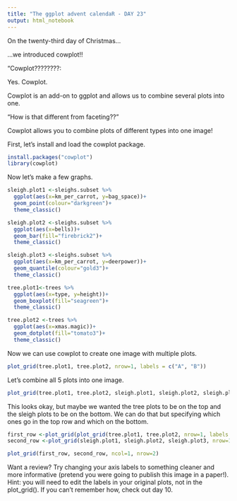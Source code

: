 ```yaml
---
title: "The ggplot advent calendaR - DAY 23"
output: html_notebook
---
```


On the twenty-third day of Christmas...

...we introduced cowplot!!

"Cowplot????????:

Yes. Cowplot.

Cowplot is an add-on to ggplot and allows us to combine several plots into one.

"How is that different from faceting??"

Cowplot allows you to combine plots of different types into one image!

First, let's install and load the cowplot package.
```r
install.packages("cowplot")
library(cowplot)
```

Now let's make a few graphs.
```r
sleigh.plot1 <-sleighs.subset %>%
  ggplot(aes(x=km_per_carrot, y=bag_space))+
  geom_point(colour="darkgreen")+
  theme_classic()

sleigh.plot2 <-sleighs.subset %>%
  ggplot(aes(x=bells))+
  geom_bar(fill="firebrick2")+
  theme_classic()

sleigh.plot3 <-sleighs.subset %>%
  ggplot(aes(x=km_per_carrot, y=deerpower))+
  geom_quantile(colour="gold3")+
  theme_classic()

tree.plot1<-trees %>%
  ggplot(aes(x=type, y=height))+
  geom_boxplot(fill="seagreen")+
  theme_classic()

tree.plot2 <-trees %>%
  ggplot(aes(x=xmas.magic))+
  geom_dotplot(fill="tomato3")+
  theme_classic()
```

Now we can use cowplot to create one image with multiple plots.
```r
plot_grid(tree.plot1, tree.plot2, nrow=1, labels = c("A", "B"))
```

Let's combine all 5 plots into one image.
```r
plot_grid(tree.plot1, tree.plot2, sleigh.plot1, sleigh.plot2, sleigh.plot3, nrow = 2)
```

This looks okay, but maybe we wanted the tree plots to be on the top and the sleigh plots to be on the bottom. We can do that but specifying which ones go in the top row and which on the bottom.
```r
first_row <-plot_grid(plot_grid(tree.plot1, tree.plot2, nrow=1, labels = c("A", "B")))
second_row <-plot_grid(sleigh.plot1, sleigh.plot2, sleigh.plot3, nrow=1, labels = c("A", "B", "C"))

plot_grid(first_row, second_row, ncol=1, nrow=2)
```
Want a review? Try changing your axis labels to something cleaner and more informative (pretend you were going to publish this image in a paper!). Hint: you will need to edit the labels in your original plots, not in the plot_grid(). If you can't remember how, check out day 10.
